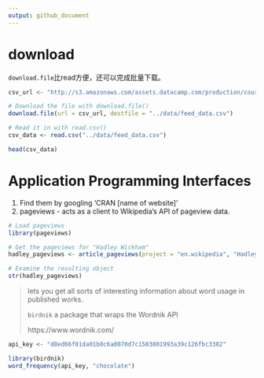 ```yaml
---
output: github_document
---
```


# download

`download.file`比read方便，还可以完成批量下载。

```r
csv_url <- "http://s3.amazonaws.com/assets.datacamp.com/production/course_1561/datasets/chickwts.csv"
```

```r
# Download the file with download.file()
download.file(url = csv_url, destfile = "../data/feed_data.csv")

# Read it in with read.csv()
csv_data <- read.csv("../data/feed_data.csv")
```

```r
head(csv_data)
```

# Application Programming Interfaces

1. Find them by googling 'CRAN [name of website]'
1. pageviews - acts as a client to Wikipedia's API of pageview data.

```r
# Load pageviews
library(pageviews)

# Get the pageviews for "Hadley Wickham"
hadley_pageviews <- article_pageviews(project = "en.wikipedia", "Hadley Wickham")

# Examine the resulting object
str(hadley_pageviews)
```

>
lets you get all sorts of interesting information about word usage in published works.
>
`birdnik` a package that wraps the Wordnik API
>
https://www.wordnik.com/

```r
api_key <- "d8ed66f01da01b0c6a0070d7c1503801993a39c126fbc3382"
```

```r
library(birdnik)
word_frequency(api_key, "chocolate")
```


